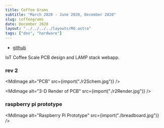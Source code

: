 ```yaml
---
title: Coffee Grams
subtitle: "March 2020 - June 2020, December 2020"
slug: coffeegrams
date: December 2020
layout: "../../../../layouts/Md.astro"
tags: ["dev", "hardware"]
---
```



- [github](https://github.com/ec965/coffee_grams)

IoT Coffee Scale PCB design and LAMP stack webapp.

### rev 2

<MdImage alt="PCB" src={import("./r2Schem.jpg")} />

<MdImage alt="3-D Render of PCB" src={import("./r2Render.jpg")} />

### raspberry pi prototype

<MdImage alt="Raspberry Pi Prototype" src={import("./breadboard.jpg")} />
